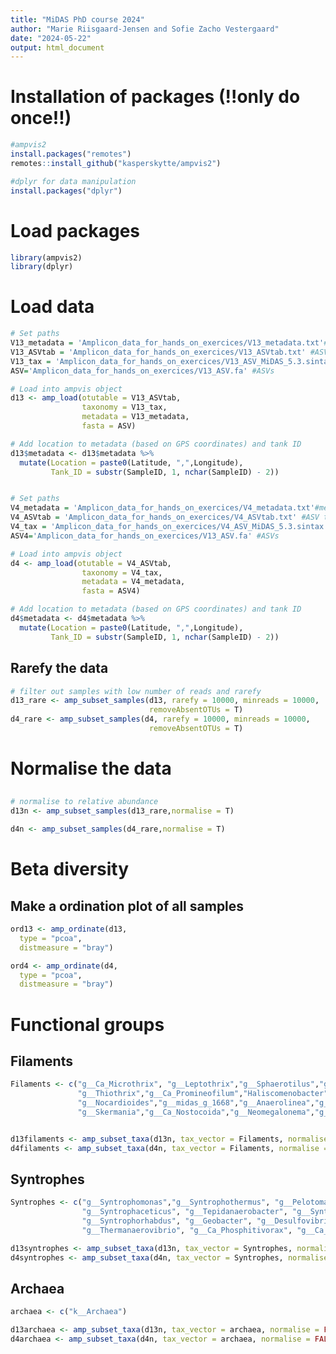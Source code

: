 ```yaml
---
title: "MiDAS PhD course 2024"
author: "Marie Riisgaard-Jensen and Sofie Zacho Vestergaard"
date: "2024-05-22"
output: html_document
---
```


# Installation of packages (!!only do once!!)
```r
#ampvis2
install.packages("remotes")
remotes::install_github("kasperskytte/ampvis2")

#dplyr for data manipulation
install.packages("dplyr")
```


# Load packages
```r
library(ampvis2)
library(dplyr)
```


# Load data
```r
# Set paths
V13_metadata = 'Amplicon_data_for_hands_on_exercices/V13_metadata.txt'#metadata
V13_ASVtab = 'Amplicon_data_for_hands_on_exercices/V13_ASVtab.txt' #ASV table
V13_tax = 'Amplicon_data_for_hands_on_exercices/V13_ASV_MiDAS_5.3.sintax' #taxonomy
ASV='Amplicon_data_for_hands_on_exercices/V13_ASV.fa' #ASVs

# Load into ampvis object
d13 <- amp_load(otutable = V13_ASVtab, 
                taxonomy = V13_tax,
                metadata = V13_metadata,
                fasta = ASV)

# Add location to metadata (based on GPS coordinates) and tank ID
d13$metadata <- d13$metadata %>% 
  mutate(Location = paste0(Latitude, ",",Longitude),
         Tank_ID = substr(SampleID, 1, nchar(SampleID) - 2))


# Set paths
V4_metadata = 'Amplicon_data_for_hands_on_exercices/V4_metadata.txt'#metadata
V4_ASVtab = 'Amplicon_data_for_hands_on_exercices/V4_ASVtab.txt' #ASV table
V4_tax = 'Amplicon_data_for_hands_on_exercices/V4_ASV_MiDAS_5.3.sintax' #taxonomy
ASV4='Amplicon_data_for_hands_on_exercices/V13_ASV.fa' #ASVs

# Load into ampvis object
d4 <- amp_load(otutable = V4_ASVtab, 
                taxonomy = V4_tax,
                metadata = V4_metadata,
                fasta = ASV4)

# Add location to metadata (based on GPS coordinates) and tank ID
d4$metadata <- d4$metadata %>% 
  mutate(Location = paste0(Latitude, ",",Longitude),
         Tank_ID = substr(SampleID, 1, nchar(SampleID) - 2))

```


## Rarefy the data 
```r
# filter out samples with low number of reads and rarefy
d13_rare <- amp_subset_samples(d13, rarefy = 10000, minreads = 10000,
                               removeAbsentOTUs = T)
d4_rare <- amp_subset_samples(d4, rarefy = 10000, minreads = 10000,
                               removeAbsentOTUs = T)

```


# Normalise the data
## 
```r
# normalise to relative abundance
d13n <- amp_subset_samples(d13_rare,normalise = T)

d4n <- amp_subset_samples(d4_rare,normalise = T)

```





# Beta diversity
## Make a ordination plot of all samples
```r
ord13 <- amp_ordinate(d13,
  type = "pcoa",
  distmeasure = "bray")

ord4 <- amp_ordinate(d4,
  type = "pcoa",
  distmeasure = "bray")


```


# Functional groups
## Filaments
```r
Filaments <- c("g__Ca_Microthrix", "g__Leptothrix","g__Sphaerotilus","g__Ca_Villigracilis","g__Trichococcus",
               "g__Thiothrix","g__Ca_Promineofilum","Haliscomenobacter","g__Gordonia","g__Sarcinithrix","g__Ca_Amarolinea","g__Kouleothrix","g__Ca_Alysiosphaera",
               "g__Nocardioides","g__midas_g_1668","g__Anaerolinea","g__Ca_Caldilinea","g__Ca_Hadersleviella","g__midas_g_344",
               "g__Skermania","g__Ca_Nostocoida","g__Neomegalonema","g__Beggiatoa","g__Ca_Brevefilum")


d13filaments <- amp_subset_taxa(d13n, tax_vector = Filaments, normalise = FALSE)
d4filaments <- amp_subset_taxa(d4n, tax_vector = Filaments, normalise = FALSE)


```

## Syntrophes
```r
Syntrophes <- c("g__Syntrophomonas","g__Syntrophothermus", "g__Pelotomaculum", "g__Tepidimicrobium", "g__Thermacetogenium",
                "g__Syntrophaceticus", "g__Tepidanaerobacter", "g__Syntrophus", "g__Syntrophobacter", "g__Smithella", 
                "g__Syntrophorhabdus", "g__Geobacter", "g__Desulfovibrio", "g__Pseudothermotoga", "g__Aminobacterium", 
                "g__Thermanaerovibrio", "g__Ca_Phosphitivorax", "g__Ca_Propionivorax")

d13syntrophes <- amp_subset_taxa(d13n, tax_vector = Syntrophes, normalise = FALSE)
d4syntrophes <- amp_subset_taxa(d4n, tax_vector = Syntrophes, normalise = FALSE)

```

## Archaea
```r
archaea <- c("k__Archaea")

d13archaea <- amp_subset_taxa(d13n, tax_vector = archaea, normalise = FALSE)
d4archaea <- amp_subset_taxa(d4n, tax_vector = archaea, normalise = FALSE)

```

